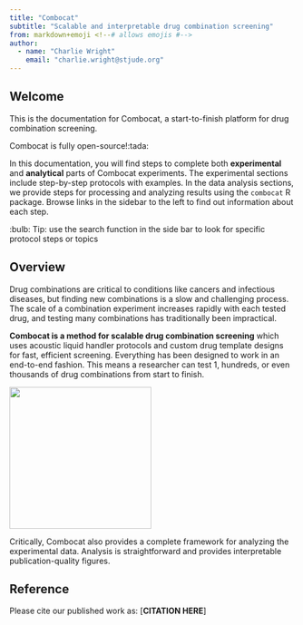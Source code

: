 ```yaml
---
title: "Combocat"
subtitle: "Scalable and interpretable drug combination screening"
from: markdown+emoji <!--# allows emojis #-->
author:
  - name: "Charlie Wright"
    email: "charlie.wright@stjude.org"
---
```


## Welcome {#welcome}

This is the documentation for Combocat, a start-to-finish platform for drug combination screening.

Combocat is fully open-source!:tada:

In this documentation, you will find steps to complete both **experimental** and **analytical** parts of Combocat experiments. The experimental sections include step-by-step protocols with examples. In the data analysis sections, we provide steps for processing and analyzing results using the `combocat` R package. Browse links in the sidebar to the left to find out information about each step.

:bulb: Tip: use the search function in the side bar to look for specific protocol steps or topics

## Overview

Drug combinations are critical to conditions like cancers and infectious diseases, but finding new combinations is a slow and challenging process. The scale of a combination experiment increases rapidly with each tested drug, and testing many combinations has traditionally been impractical.

**Combocat is a method for scalable drug combination screening** which uses acoustic liquid handler protocols and custom drug template designs for fast, efficient screening. Everything has been designed to work in an end-to-end fashion. This means a researcher can test 1, hundreds, or even thousands of drug combinations from start to finish.

![](images/experiment_scale.svg){width="250"}

Critically, Combocat also provides a complete framework for analyzing the experimental data. Analysis is straightforward and provides interpretable publication-quality figures.

## Reference

Please cite our published work as: \[**CITATION HERE**\]
